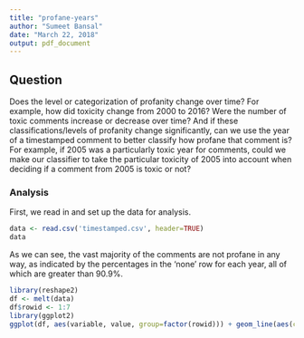 ```yaml
---
title: "profane-years"
author: "Sumeet Bansal"
date: "March 22, 2018"
output: pdf_document
---
```


## Question
Does the level or categorization of profanity change over time? For example, how did toxicity change from 2000 to 2016? Were the number of toxic comments increase or decrease over time? And if these classifications/levels of profanity change significantly, can we use the year of a timestamped comment to better classify how profane that comment is? For example, if 2005 was a particularly toxic year for comments, could we make our classifier to take the particular toxicity of 2005 into account when deciding if a comment from 2005 is toxic or not?

### Analysis
First, we read in and set up the data for analysis.

```r
data <- read.csv('timestamped.csv', header=TRUE)
data
```

As we can see, the vast majority of the comments are not profane in any way, as indicated by the percentages in the 'none' row for each year, all of which are greater than 90.9%.

```r
library(reshape2)
df <- melt(data)
df$rowid <- 1:7
library(ggplot2)
ggplot(df, aes(variable, value, group=factor(rowid))) + geom_line(aes(color=factor(rowid)))
```